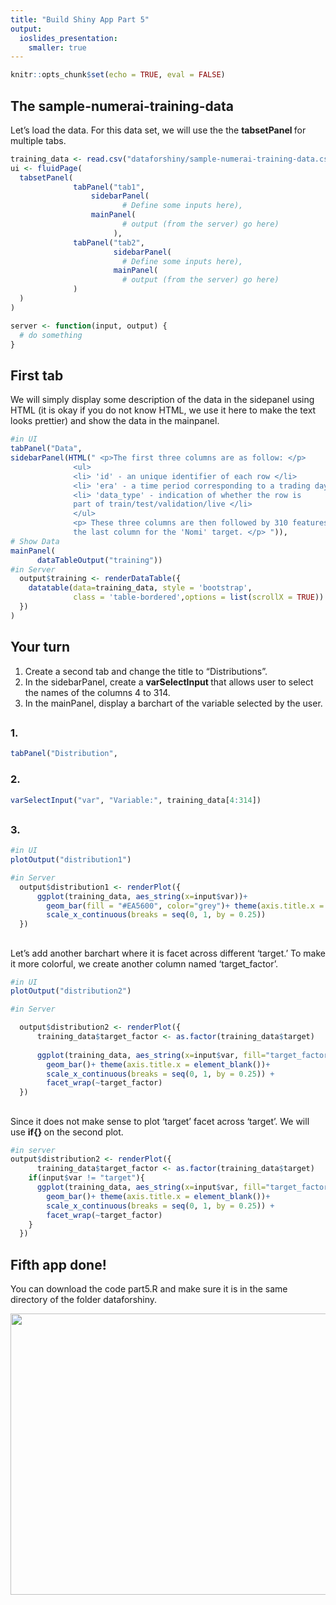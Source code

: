 ---
title: "Build Shiny App Part 5"
output:
  ioslides_presentation: 
    smaller: true
---

```{r setup, include=FALSE}
knitr::opts_chunk$set(echo = TRUE, eval = FALSE)
```

## The sample-numerai-training-data 

Let's load the data. For this data set, we will use the the <b> tabsetPanel </b> for multiple tabs.

```{r}
training_data <- read.csv("dataforshiny/sample-numerai-training-data.csv", header=T)
ui <- fluidPage(
  tabsetPanel(
              tabPanel("tab1", 
                  sidebarPanel(
                         # Define some inputs here),
                  mainPanel(
                         # output (from the server) go here)
                       ),
              tabPanel("tab2", 
                       sidebarPanel(
                         # Define some inputs here),
                       mainPanel(
                         # output (from the server) go here)
              )
  )
)

server <- function(input, output) {
  # do something
}
```

## First tab

We will simply display some description of the data in the sidepanel using HTML (it is okay if you do not know HTML, we use it here to make the text looks prettier) and show the data in the mainpanel. 

```{r}
#in UI
tabPanel("Data",
sidebarPanel(HTML(" <p>The first three columns are as follow: </p>
              <ul>
              <li> 'id' - an unique identifier of each row </li>
              <li> 'era' - a time period corresponding to a trading day </li>
              <li> 'data_type' - indication of whether the row is 
              part of train/test/validation/live </li>
              </ul>
              <p> These three columns are then followed by 310 features columns and 
              the last column for the 'Nomi' target. </p> ")),
# Show Data
mainPanel( 
      dataTableOutput("training"))
#in Server 
  output$training <- renderDataTable({
    datatable(data=training_data, style = 'bootstrap', 
              class = 'table-bordered',options = list(scrollX = TRUE))
  })
)
```

## Your turn

1. Create a second tab and change the title to "Distributions".
2. In the sidebarPanel, create a <b> varSelectInput </b> that allows user to select the names of the columns 4 to 314.
3. In the mainPanel, display a barchart of the variable selected by the user.  


##

### 1. 
```{r}
tabPanel("Distribution",
```

### 2.

```{r}
varSelectInput("var", "Variable:", training_data[4:314])
```

##

### 3.
```{r}
#in UI
plotOutput("distribution1")

#in Server
  output$distribution1 <- renderPlot({
      ggplot(training_data, aes_string(x=input$var))+
        geom_bar(fill = "#EA5600", color="grey")+ theme(axis.title.x = element_blank())+
        scale_x_continuous(breaks = seq(0, 1, by = 0.25)) 
  })
```


##
Let's add another barchart where it is facet across different 'target.' To make it more colorful, we create another column named 'target_factor'. 

```{r}
#in UI
plotOutput("distribution2")

#in Server

  output$distribution2 <- renderPlot({
      training_data$target_factor <- as.factor(training_data$target)
  
      ggplot(training_data, aes_string(x=input$var, fill="target_factor"))+
        geom_bar()+ theme(axis.title.x = element_blank())+
        scale_x_continuous(breaks = seq(0, 1, by = 0.25)) +
        facet_wrap(~target_factor)
  })
```

##
Since it does not make sense to plot 'target' facet across 'target'. We will use <b> if{} </b> on the second plot.

```{r}
#in server
output$distribution2 <- renderPlot({
      training_data$target_factor <- as.factor(training_data$target)
    if(input$var != "target"){
      ggplot(training_data, aes_string(x=input$var, fill="target_factor"))+
        geom_bar()+ theme(axis.title.x = element_blank())+
        scale_x_continuous(breaks = seq(0, 1, by = 0.25)) +
        facet_wrap(~target_factor)
    }
  })
```




## Fifth app done!
You can download the code part5.R and make sure it is in the same directory of the folder dataforshiny. 

<center><img src="images/part5.PNG" width=600px height=450px></center>







